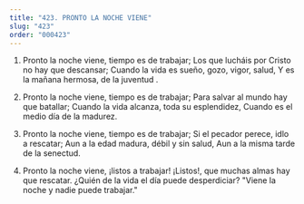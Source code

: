 ```yaml
---
title: "423. PRONTO LA NOCHE VIENE"
slug: "423"
order: "000423"
---
```

1. Pronto la noche viene, tiempo es de trabajar;
Los que lucháis por Cristo no hay que descansar; Cuando la vida es sueño, gozo, vigor, salud,
Y es la mañana hermosa, de la juventud .

2. Pronto la noche viene, tiempo es de trabajar; Para salvar al mundo hay que batallar; Cuando la vida alcanza, toda su esplendidez, Cuando es el medio día de la madurez.

3. Pronto la noche viene, tiempo es de trabajar; Si el pecador perece, idlo a rescatar;
Aun a la edad madura, débil y sin salud, Aun a la misma tarde de la senectud.

4. Pronto la noche viene, ¡listos a trabajar!
¡Listos!, que muchas almas hay que rescatar.
¿Quién de la vida el día puede desperdiciar? "Viene la noche y nadie puede trabajar."
